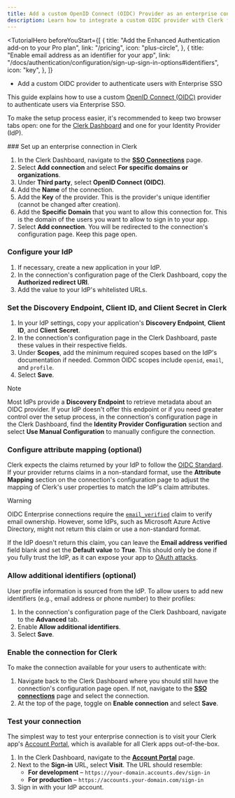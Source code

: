 ```yaml
---
title: Add a custom OpenID Connect (OIDC) Provider as an enterprise connection
description: Learn how to integrate a custom OIDC provider with Clerk for Enterprise SSO.
---
```


<TutorialHero
  beforeYouStart={[
    {
      title: "Add the Enhanced Authentication add-on to your Pro plan",
      link: "/pricing",
      icon: "plus-circle",
    },
    {
      title: "Enable email address as an identifier for your app",
      link: "/docs/authentication/configuration/sign-up-sign-in-options#identifiers",
      icon: "key",
    },
  ]}
>
  - Add a custom OIDC provider to authenticate users with Enterprise SSO
</TutorialHero>

This guide explains how to use a custom [OpenID Connect (OIDC)](https://openid.net/developers/how-connect-works) provider to authenticate users via Enterprise SSO.

To make the setup process easier, it's recommended to keep two browser tabs open: one for the [Clerk Dashboard](https://dashboard.clerk.com/last-active?path=user-authentication/sso-connections) and one for your Identity Provider (IdP).

<Steps>
  ### Set up an enterprise connection in Clerk

  1. In the Clerk Dashboard, navigate to the [**SSO Connections**](https://dashboard.clerk.com/last-active?path=user-authentication/sso-connections) page.
  1. Select **Add connection** and select **For specific domains or organizations**.
  1. Under **Third party**, select **OpenID Connect (OIDC)**.
  1. Add the **Name** of the connection.
  1. Add the **Key** of the provider. This is the provider's unique identifier (cannot be changed after creation).
  1. Add the **Specific Domain** that you want to allow this connection for. This is the domain of the users you want to allow to sign in to your app.
  1. Select **Add connection**. You will be redirected to the connection's configuration page. Keep this page open.

  ### Configure your IdP

  1. If necessary, create a new application in your IdP.
  1. In the connection's configuration page of the Clerk Dashboard, copy the **Authorized redirect URI**.
  1. Add the value to your IdP's whitelisted URLs.

  ### Set the Discovery Endpoint, Client ID, and Client Secret in Clerk

  1. In your IdP settings, copy your application's **Discovery Endpoint**, **Client ID**, and **Client Secret**.
  1. In the connection's configuration page in the Clerk Dashboard, paste these values in their respective fields.
  1. Under **Scopes**, add the minimum required scopes based on the IdP's documentation if needed. Common OIDC scopes include `openid`, `email`, and `profile`.
  1. Select **Save**.

  > [!NOTE]
  > Most IdPs provide a **Discovery Endpoint** to retrieve metadata about an OIDC provider. If your IdP doesn't offer this endpoint or if you need greater control over the setup process, in the connection's configuration page in the Clerk Dashboard, find the **Identity Provider Configuration** section and select **Use Manual Configuration** to manually configure the connection.

  ### Configure attribute mapping (optional)

  Clerk expects the claims returned by your IdP to follow the [OIDC Standard](https://openid.net/specs/openid-connect-core-1_0.html#StandardClaims). If your provider returns claims in a non-standard format, use the **Attribute Mapping** section on the connection's configuration page to adjust the mapping of Clerk's user properties to match the IdP's claim attributes.

  > [!WARNING]
  > OIDC Enterprise connections require the [`email_verified`](https://openid.net/specs/openid-connect-core-1_0.html#StandardClaims:~:text=Section%C2%A05.7.-,email_verified,-boolean) claim to verify email ownership. However, some IdPs, such as Microsoft Azure Active Directory, might not return this claim or use a non-standard format.
  >
  > If the IdP doesn't return this claim, you can leave the **Email address verified** field blank and set the **Default value** to **True**. This should only be done if you fully trust the IdP, as it can expose your app to [OAuth attacks](https://www.descope.com/blog/post/noauth).

  ### Allow additional identifiers (optional)

  User profile information is sourced from the IdP. To allow users to add new identifiers (e.g., email address or phone number) to their profiles:

  1. In the connection's configuration page of the Clerk Dashboard, navigate to the **Advanced** tab.
  1. Enable **Allow additional identifiers**.
  1. Select **Save**.

  ### Enable the connection for Clerk

  To make the connection available for your users to authenticate with:

  1. Navigate back to the Clerk Dashboard where you should still have the connection's configuration page open. If not, navigate to the [**SSO connections**](https://dashboard.clerk.com/last-active?path=user-authentication/sso-connections) page and select the connection.
  1. At the top of the page, toggle on **Enable connection** and select **Save**.

  ### Test your connection

  The simplest way to test your enterprise connection is to visit your Clerk app's [Account Portal](/docs/customization/account-portal/overview), which is available for all Clerk apps out-of-the-box.

  1. In the Clerk Dashboard, navigate to the [**Account Portal**](https://dashboard.clerk.com/last-active?path=account-portal) page.
  1. Next to the **Sign-in** URL, select **Visit**. The URL should resemble:
     - **For development** – `https://your-domain.accounts.dev/sign-in`
     - **For production** – `https://accounts.your-domain.com/sign-in`
  1. Sign in with your IdP account.
</Steps>
